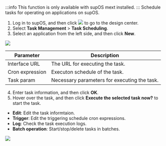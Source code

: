 :::info
This function is only available with supOS mext installed.
:::
Schedule tasks for operating on applications on supOS.

1. Log in to supOS, and then click <img src="https://wordpressfreezonex.oss-accelerate.aliyuncs.com/factoryModeling/7.png" /> to go to the design center.
2. Select <strong>Task Management</strong> > <strong>Task Scheduling</strong>.
3. Select an application from the left side, and then click **New**.

<img src="https://wordpressfreezonex.oss-accelerate.aliyuncs.com/4.2/supos/224.png" />
<table>
<thead>
<tr>
<th>Parameter</th>
<th>Description</th>
</tr>
</thead>
<tbody>
<tr>
<td>Interface URL</td>
<td>The URL for executing the task.</td>
</tr>
<tr>
<td>Cron expression</td>
<td>Executon schedule of the task.</td>
</tr>
<tr>
<td>Task param</td>
<td>Necessary parameters for executing the task.</td>
</tr>
</tbody>
</table>

4. Enter task information, and then click **OK**.
5. Hover over the task, and then click **Execute the selected task now?** to start the task.
- **Edit**: Edit the task informtaion.
- **Trigger**: Edit the triggering schedule cron expressions.
- **Log**: Check the task execution logs.
- **Batch operation**: Start/stop/delete tasks in batches.

<img src="https://wordpressfreezonex.oss-accelerate.aliyuncs.com/4.2/supos/225.png" />